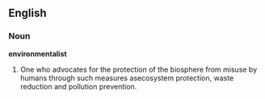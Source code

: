 ==English==

===Noun===
'''environmentalist''' 
# One who advocates for the protection of the biosphere from misuse by humans through such measures asecosystem protection, waste reduction and pollution prevention.